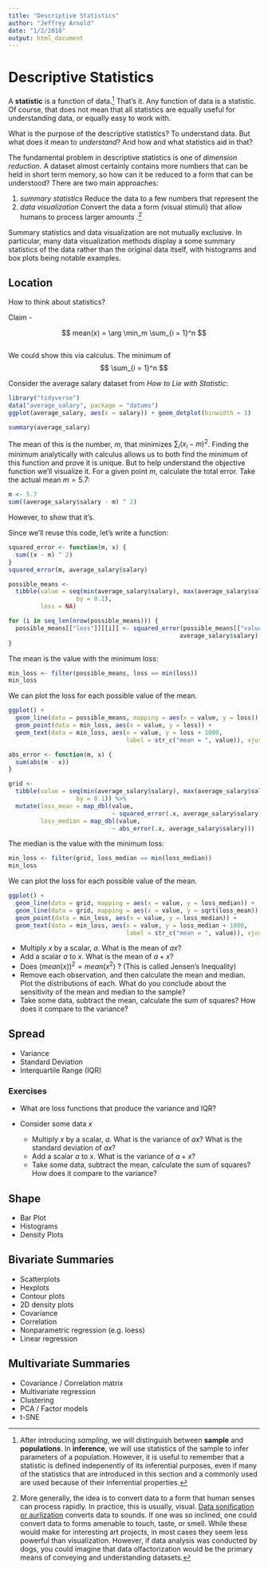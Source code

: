 ```yaml
---
title: "Descriptive Statistics"
author: "Jeffrey Arnold"
date: "1/2/2018"
output: html_document
---
```


# Descriptive Statistics

A **statistic** is a function of data.[^sample]
That's it. Any function of data is a statistic. 
Of course, that does not mean that all statistics are equally useful for understanding data, or equally easy to work with. 


[^sample]: After introducing *sampling*, we will distinguish between **sample** and **populations**.
  In **inference**, we will use statistics of the sample to infer parameters of a population.
  However, it is useful to remember that a statistic is defined indepenently of its inferential purposes,
  even if many of the statistics that are introduced in this section and a commonly used are 
  used because of their inferrential properties.

What is the purpose of the descriptive statistics? To understand data. 
But what does it mean to *understand*? And how and what statistics aid in that?

The fundamental problem in descriptive statistics is one of *dimension reduction*.
A dataset almost certainly contains more numbers that can be held in short term memory, so how can it be reduced to a form that can be understood?
There are two main approaches:

1. *summary statistics* Reduce the data to a few numbers that represent the 
2. *data visualization* Convert the data a form (visual stimuli) that allow humans to process larger amounts .[^senses]

[^senses]: More generally, the idea is to convert data to a form that human senses can process rapidly. In practice, this is usually,
  visual. [Data sonification or aurlization](https://en.wikipedia.org/wiki/Sonification) converts data to sounds.  If one was so inclined, one could
  convert data to forms amenable to touch, taste, or smell. While these would make for interesting art projects, in most cases they seem less
  powerful than visualization. However, if data analysis was conducted by dogs, you could imagine that data olfactorization would be the primary means
  of conveying and understanding datasets.

Summary statistics and data visualization are not mutually exclusive. In particular, many data visualization methods display 
a some summary statistics of the data rather than the original data itself, with histograms and box plots being notable examples.

    
## Location

How to think about statistics? 

Claim - 

$$
mean(x) = \arg \min_m \sum_{i = 1}^n
$$
```r

```


We could show this via calculus.
The minimum of 
$$
\sum_{i = 1}^n
$$

$$
$$

Consider the average salary dataset from *How to Lie with Statistic*:
```r
library("tidyverse")
data("average_salary", package = "datums")
ggplot(average_salary, aes(x = salary)) + geom_dotplot(binwidth = 1)
```

```r
summary(average_salary)
```


The mean of this is the number, $m$, that minimizes $\sum_i (x_i - m)^2$.
Finding the minimum analytically with calculus allows us to both find the minimum of this function and prove it is unique.
But to help understand the objective function we'll visualize it.
For a given point $m$, calculate the total error. 
Take the actual mean $m = 5.7$:
```r
m <- 5.7
sum((average_salary$salary - m) ^ 2)
```
However, to show that it's.

Since we'll reuse this code, let's write a function:
```r
squared_error <- function(m, x) {
  sum((x - m) ^ 2)
}
squared_error(m, average_salary$salary)
```


```r
possible_means <-
  tibble(value = seq(min(average_salary$salary), max(average_salary$salary),
                   by = 0.1),
         loss = NA)

for (i in seq_len(nrow(possible_means))) {
  possible_means[["loss"]][[i]] <- squared_error(possible_means[["value"]][[i]],
                                                average_salary$salary)
}

```

The mean is the value with the minimum loss:
```r
min_loss <- filter(possible_means, loss == min(loss))
min_loss
```

We can plot the loss for each possible value of the mean.
```r
ggplot() +
  geom_line(data = possible_means, mapping = aes(x = value, y = loss)) +
  geom_point(data = min_loss, aes(x = value, y = loss)) +
  geom_text(data = min_loss, aes(x = value, y = loss + 1000, 
                                 label = str_c("mean = ", value)), vjust = 0)
```

```r
abs_error <- function(m, x) {
  sum(abs(m - x))
}
```


```r
grid <-
  tibble(value = seq(min(average_salary$salary), max(average_salary$salary),
                   by = 0.1)) %>%
  mutate(loss_mean = map_dbl(value, 
                             ~ squared_error(.x, average_salary$salary)),
         loss_median = map_dbl(value, 
                             ~ abs_error(.x, average_salary$salary)))

```

The median is the value with the minimum loss:
```r
min_loss <- filter(grid, loss_median == min(loss_median))
min_loss
```

We can plot the loss for each possible value of the mean.
```r
ggplot() +
  geom_line(data = grid, mapping = aes(x = value, y = loss_median)) +
  geom_line(data = grid, mapping = aes(x = value, y = sqrt(loss_mean)), colour = "blue") +
  geom_point(data = min_loss, aes(x = value, y = loss_median)) +
  geom_text(data = min_loss, aes(x = value, y = loss_median + 1000, 
                                 label = str_c("mean = ", value)), vjust = 0)
```


- Multiply $x$ by a scalar, $a$. What is the mean of $a x$? 
- Add a scalar $a$ to $x$. What is the mean of $a + x$?
- Does $(mean(x))^ 2 = mean(x ^ 2)$ ? (This is called Jensen's Inequality)
- Remove each observation, and then calculate the mean and median. Plot the 
    distributions of each. What do you conclude about the sensitivity of the 
    mean and median to the sample? 
- Take some data, subtract the mean, calculate the sum of squares? 
    How does it compare to the variance?

## Spread

- Variance
- Standard Deviation
- Interquartile Range (IQR)

### Exercises

- What are loss functions that produce the variance and IQR?
- Consider some data $x$

    - Multiply $x$ by a scalar, $a$. What is the variance of $a x$?  What is
        the standard deviation of $a x$?
    - Add a scalar $a$ to $x$. What is the variance of $a + x$?
    - Take some data, subtract the mean, calculate the sum of squares? 
        How does it compare to the variance?

## Shape

- Bar Plot
- Histograms
- Density Plots


## Bivariate Summaries

- Scatterplots
- Hexplots
- Contour plots  
- 2D density plots
- Covariance
- Correlation
- Nonparametric regression (e.g. loess)
- Linear regression


## Multivariate Summaries

- Covariance / Correlation matrix
- Multivariate regression
- Clustering
- PCA / Factor models
- t-SNE

